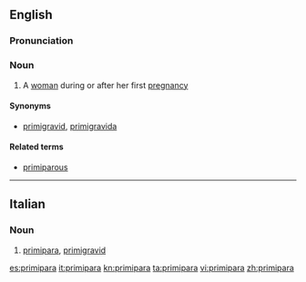 ==English==

===Pronunciation===
{{rfap|UK|UK}}
{{rfap|US|US}}

===Noun===
{{en-noun|s|primiparae}}

# A [[woman]] during or after her first [[pregnancy]]

====Synonyms====
* [[primigravid#Noun|primigravid]], [[primigravida]]

====Related terms====
* [[primiparous]]

----

==Italian==

===Noun===
{{it-noun|f|primipare}}

# [[#English|primipara]], [[primigravid]]

[[es:primipara]]
[[it:primipara]]
[[kn:primipara]]
[[ta:primipara]]
[[vi:primipara]]
[[zh:primipara]]